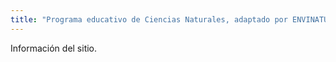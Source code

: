 ```yaml
---
title: "Programa educativo de Ciencias Naturales, adaptado por ENVINATU"
---
```


Información del sitio.